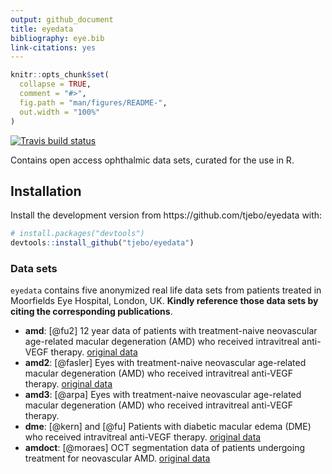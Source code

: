 ```yaml
---
output: github_document
title: eyedata
bibliography: eye.bib
link-citations: yes
---
```


<!-- README.md is generated from README.Rmd. Please edit that file -->

```r
knitr::opts_chunk$set(
  collapse = TRUE,
  comment = "#>",
  fig.path = "man/figures/README-",
  out.width = "100%"
)
```

<!-- badges: start -->
[![Travis build status](https://travis-ci.com/tjebo/eyedata.svg?branch=master)](https://travis-ci.com/tjebo/eyedata)
<!-- badges: end -->

Contains open access ophthalmic data sets, curated for the use in R.

## Installation

Install the development version from https://github.com/tjebo/eyedata with:

``` r
# install.packages("devtools")
devtools::install_github("tjebo/eyedata")
```

### Data sets
`eyedata` contains five anonymized real life data sets from patients treated in Moorfields Eye Hospital, London, UK. 
**Kindly reference those data sets by citing the corresponding publications**.

- **amd**: [@fu2] 12 year data of patients with treatment-naive neovascular age-related macular degeneration (AMD) who received intravitreal anti-VEGF therapy. [original data](https://doi.org/10.5061/dryad.nvx0k6dqg)
- **amd2**: [@fasler] Eyes with treatment-naive neovascular age-related macular degeneration (AMD) who received intravitreal anti-VEGF therapy.
[original data](https://datadryad.org/stash/dataset/doi:10.5061/dryad.97r9289)
- **amd3**: [@arpa] Eyes with treatment-naive neovascular age-related macular degeneration (AMD) who received intravitreal anti-VEGF therapy.
- **dme**: [@kern] and [@fu] Patients with diabetic macular edema (DME) who received intravitreal anti-VEGF therapy. [original data](https://doi.org/10.5061/dryad.pzgmsbcfw)
- **amdoct**: [@moraes] OCT segmentation data of patients undergoing treatment for neovascular AMD. [original data](https://doi.org/10.5061/dryad.2rbnzs7m4) 
                  
